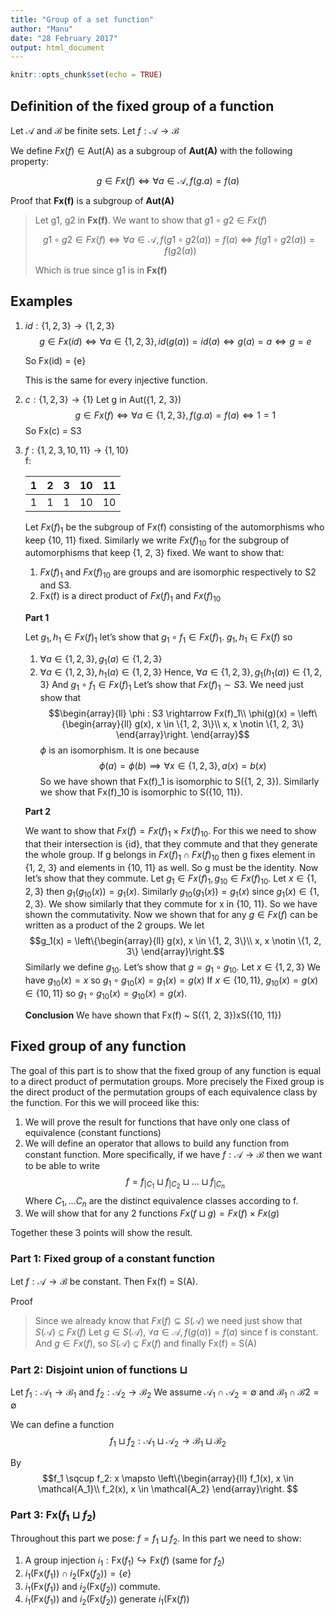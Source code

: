 ```yaml
---
title: "Group of a set function"
author: "Manu"
date: "28 February 2017"
output: html_document
---
```


```r
knitr::opts_chunk$set(echo = TRUE)
```

## Definition of the fixed group of a function

Let $\mathcal{A}$ and $\mathcal{B}$ be finite sets. Let 
$f:\mathcal{A} \rightarrow \mathcal{B}$

We define $Fx(f) \in \mathrm{Aut(A)}$ as a subgroup of **Aut(A)** with the following property:

$$g \in Fx(f) \iff \forall a \in \mathcal{A}, f(g.a) = f(a)$$


Proof that **Fx(f)** is a subgroup of **Aut(A)**

> Let g1, g2 in **Fx(f)**. We want to show that $g1 \circ g2 \in Fx(f)$
> 
> $$g1 \circ g2 \in Fx(f) \iff \forall a \in \mathcal{A}, f(g1 \circ g2(a)) = f(a)
\iff f(g1 \circ g2(a)) = f(g2(a))$$
>
>
> Which is true since g1 is in **Fx(f)**

## Examples

1. $id:\{1, 2, 3\} \rightarrow \{1, 2, 3\}$
    $$g \in Fx(id) \iff \forall a \in \{1, 2, 3\}, id(g(a)) = id(a) \iff
g(a) = a \iff g = e$$

    So Fx(id) = {e}

    This is the same for every injective function.

2. $c:\{1, 2, 3\} \rightarrow \{1\}$
    Let g in Aut({1, 2, 3})
    $$g \in Fx(f) \iff \forall a \in \{1, 2, 3\}, f(g.a) = f(a) \iff 1 = 1$$
    So Fx(c) = S3

3. $f:\{1, 2, 3, 10, 11\} \rightarrow \{1, 10\}$  
    f:
  

    | 1  |  2 | 3  |  10 |  11 |
    |----|----|----|-----|-----|
    | 1  | 1  |  1 | 10  |  10 |

    Let $Fx(f)_1$ be the subgroup of Fx(f) consisting of the automorphisms who keep {10, 11} fixed. Similarly we write $Fx(f)_{10}$ for the subgroup of automorphisms that keep {1, 2, 3} fixed. We want to show that:
    1. $Fx(f)_1$ and $Fx(f)_{10}$ are groups and are isomorphic respectively to S2 and S3.
    2. Fx(f) is a direct product of $Fx(f)_1$ and $Fx(f)_{10}$
    
    **Part 1**
    
    Let $g_1, h_1 \in Fx(f)_1$ let's show that $g_1 \circ f_1 \in Fx(f)_1$. $g_1, h_1 \in Fx(f)$ so 
    1. $\forall a \in \{1, 2, 3\}, g_1(a) \in \{1, 2, 3\}$
    2. $\forall a \in \{1, 2, 3\}, h_1(a) \in \{1, 2, 3\}$
    Hence, $\forall a \in \{1, 2, 3\}, g_1(h_1(a)) \in \{1, 2, 3\}$
    And $g_1 \circ f_1 \in Fx(f)_1$
    Let's show that $Fx(f)_1 \sim S3$. We need just show that $$\begin{array}{ll}
                  \phi : S3 \rightarrow Fx(f)_1\\
                  \phi(g)(x) = \left\{\begin{array}{ll}
                        g(x), x \in \{1, 2, 3\}\\
                        x, x \notin \{1, 2, 3\}
                      \end{array}\right.
                \end{array}$$
    $\phi$ is an isomorphism. It is one because 
    $$\phi(a) = \phi(b) \implies \forall x \in \{1, 2, 3\}, a(x) = b(x)$$
    So we have shown that Fx(f)_1 is isomorphic to S({1, 2, 3}). Similarly we show that Fx(f)_10 is isomorphic to S({10, 11}).
    
    **Part 2**
    
    We want to show that $Fx(f) = Fx(f)_1 \times Fx(f)_{10}$. For this we need to show that their intersection is {id}, that they commute and that they generate the whole group.
    If g belongs in $Fx(f)_1 \cap Fx(f)_{10}$ then g fixes element in {1, 2, 3} and elements in {10, 11} as well. So g must be the identity.
    Now let's show that they commute. Let $g_1 \in Fx(f)_1, g_{10} \in Fx(f)_{10}$. Let $x \in \{1, 2, 3\}$ then $g_1(g_{10}(x)) = g_1(x)$. Similarly $g_{10}(g_1(x)) = g_1(x)$ since $g_1(x) \in \{1, 2, 3\}$. We show similarly that they commute for x in {10, 11}. So we have shown the commutativity.
    Now we shown that for any $g \in Fx(f)$ can be written as a product of the 2 groups. We let $$g_1(x) = \left\{\begin{array}{ll}
      g(x), x \in \{1, 2, 3\}\\
      x, x \notin \{1, 2, 3\}
    \end{array}\right.$$
    Similarly we define $g_{10}$. Let's show that $g = g_1 \circ g_{10}$. Let $x \in \{1, 2, 3\}$ We have $g_{10}(x) = x$ so $g_1  \circ g_{10} (x) = g_1(x) = g(x)$
    If $x \in \{10, 11\}$, $g_{10}(x) = g(x) \in \{10, 11\}$ so $g_1  \circ g_{10} (x) = g_{10}(x) = g(x)$.
    
    **Conclusion** We have shown that Fx(f) ~ S({1, 2, 3})xS({10, 11})
  
## Fixed group of any function
The goal of this part is to show that the fixed group of any function is equal to a direct product of permutation groups. More precisely the Fixed group is the direct product of the permutation groups of each equivalence class by the function.
For this we will proceed like this:

1. We will prove the result for functions that have only one class of equivalence (constant functions)
2. We will define an operator that allows to build any function from constant function. More specifically, if we have $f: \mathcal{A} \rightarrow \mathcal{B}$ then we want to be able to write 
$$ f = f_{|C_1} \sqcup f_{|C_2} \sqcup ... \sqcup f_{|C_n}$$ Where $C_1, ... C_n$ are the distinct equivalence classes according to f.
3. We will show that for any 2 functions $Fx(f \sqcup g) = Fx(f) \times Fx(g)$

Together these 3 points will show the result.

### Part 1: Fixed group of a constant function
Let $f: \mathcal{A} \rightarrow \mathcal{B}$ be constant. Then Fx(f) = S(A).

Proof

> Since we already know that $Fx(f) \subseteq S(\mathcal{A})$ we need just show
> that $S(\mathcal{A}) \subseteq Fx(f)$
> Let $g \in S(\mathcal{A})$, $\forall a \in \mathcal{A}, f(g(a)) = f(a)$ since f is constant. And $g \in Fx(f)$, so $S(\mathcal{A}) \subseteq Fx(f)$ and finally
> Fx(f) = S(A)

### Part 2: Disjoint union of functions $\sqcup$
Let $f_1: \mathcal{A_1} \rightarrow \mathcal{B_1}$ and
$f_2: \mathcal{A_2} \rightarrow \mathcal{B_2}$
We assume $\mathcal{A_1} \cap \mathcal{A_2} = \emptyset$ and 
$\mathcal{B_1} \cap \mathcal{B2} = \emptyset$

We can define a function 
$$f_1 \sqcup f_2: \mathcal{A_1} \sqcup \mathcal{A_2} \rightarrow 
\mathcal{B_1} \sqcup \mathcal{B_2}$$



By $$f_1 \sqcup f_2: x \mapsto \left\{\begin{array}{ll}
    f_1(x), x \in \mathcal{A_1}\\
    f_2(x), x \in \mathcal{A_2}
    \end{array}\right.
    $$
    
    
    
### Part 3: $\mathrm{Fx}(f_1 \sqcup f_2)$
Throughout this part we pose: $f = f_1 \sqcup f_2$.
In this part we need to show:

1. A group injection $i_1: \mathrm{Fx}(f_1) \hookrightarrow \mathrm{Fx}(f)$
(same for $f_2$)
2. $i_1(\mathrm{Fx}(f_1)) \cap i_2(\mathrm{Fx}(f_2)) = \{e\}$
3. $i_1(\mathrm{Fx}(f_1))$ and $i_2(\mathrm{Fx}(f_2))$ commute.
4. $i_1(\mathrm{Fx}(f_1))$ and $i_2(\mathrm{Fx}(f_2))$ generate $i_1(\mathrm{Fx}(f))$

